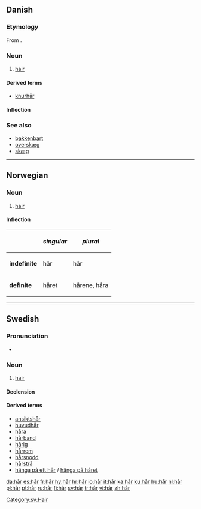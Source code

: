 {{also|har|här|hár|hær}}
==Danish==

===Etymology===

From {{etyl|non|da}} {{term|hár|lang=non}}.

===Noun===
{{wikipedia|lang=da}}
{{da-noun|et}}

# [[hair]]

====Derived terms====
* [[knurhår]] {{n}}

====Inflection====
{{da-noun-infl|et}}

===See also===
* [[bakkenbart]] {{c}}
* [[overskæg]] {{n}}
* [[skæg]] {{n}}

----

==Norwegian==

===Noun===
{{wikipedia|lang=no}}
{{infl|no|noun}}

# [[hair]]

====Inflection====
{|{{prettytable100}}
!
!''singular''
!''plural''
|-
|'''indefinite'''
|hår
|hår
|-
|'''definite'''
|håret
|hårene, håra
|}

----

==Swedish==

===Pronunciation===
* {{audio|Sv-hår.ogg|audio}}

===Noun===
{{wikipedia|lang=sv}}
{{sv-noun|g=n}}

# [[hair]]

====Declension====
{{sv-noun-n-zero}}

====Derived terms====
* [[ansiktshår]]
* [[huvudhår]]
* [[håra]]
* [[hårband]]
* [[hårig]]
* [[hårrem]]
* [[hårsnodd]]
* [[hårstrå]]
* [[hänga på ett hår]] / [[hänga på håret]]

[[Category:sv:Hair]]

[[da:hår]]
[[es:hår]]
[[fr:hår]]
[[hy:hår]]
[[hr:hår]]
[[io:hår]]
[[it:hår]]
[[ka:hår]]
[[ku:hår]]
[[hu:hår]]
[[nl:hår]]
[[pl:hår]]
[[pt:hår]]
[[ru:hår]]
[[fi:hår]]
[[sv:hår]]
[[tr:hår]]
[[vi:hår]]
[[zh:hår]]